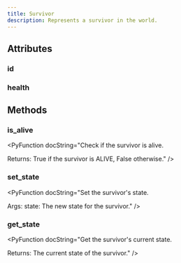 ```yaml
---
title: Survivor
description: Represents a survivor in the world.
---
```


## Attributes

### id

<PyAttribute type="int" value="" docString="Unique identifier for the survivor." />

### health

<PyAttribute type="int" value="" docString="Current health of the survivor." />


## Methods

### is_alive

<PyFunctionSignature signature="def is_alive() -> bool" />

<PyFunction docString="Check if the survivor is alive.

Returns:
    True if the survivor is ALIVE, False otherwise." />
### set_state

<PyFunctionSignature signature="def set_state(state: State) -> None" />

<PyFunction docString="Set the survivor's state.

Args:
    state: The new state for the survivor." />
### get_state

<PyFunctionSignature signature="def get_state() -> State" />

<PyFunction docString="Get the survivor's current state.

Returns:
    The current state of the survivor." />

